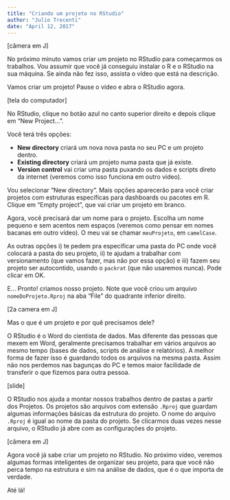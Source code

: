 ```yaml
---
title: "Criando um projeto no RStudio"
author: "Julio Trecenti"
date: "April 12, 2017"
---
```


[câmera em J]

No próximo minuto vamos criar um projeto no RStudio para começarmos os trabalhos. Vou assumir que você já conseguiu instalar o R e o RStudio na sua máquina. Se ainda não fez isso, assista o vídeo que está na descrição.

Vamos criar um projeto! Pause o vídeo e abra o RStudio agora.

[tela do computador]

No RStudio, clique no botão azul no canto superior direito e depois clique em "New Project...". 

Você terá três opções: 

- **New directory** criará um nova nova pasta no seu PC e um projeto dentro.
- **Existing directory** criará um projeto numa pasta que já existe.
- **Version control** vai criar uma pasta puxando os dados e scripts direto da internet (veremos como isso funciona em outro vídeo).

Vou selecionar "New directory". Mais opções aparecerão para você criar projetos com estruturas específicas para dashboards ou pacotes em R. Clique em "Empty project", que vai criar um projeto em branco.

Agora, você precisará dar um nome para o projeto. Escolha um nome pequeno e sem acentos nem espaços (veremos como pensar em nomes bacanas em outro vídeo). O meu vai se chamar `meuProjeto`, em `camelCase`.

As outras opções i) te pedem pra especificar uma pasta do PC onde você colocará a pasta do seu projeto, ii) te ajudam a trabalhar com versionamento (que vamos fazer, mas não por essa opção) e iii) fazem seu projeto ser autocontido, usando o `packrat` (que não usaremos nunca). Pode clicar em OK.

E... Pronto! criamos nosso projeto. Note que você criou um arquivo `nomeDoProjeto.Rproj` na aba "File" do quadrante inferior direito.

[2a camera em J]

Mas o que é um projeto e por quê precisamos dele?

O RStudio é o Word do cientista de dados. Mas diferente das pessoas que mexem em Word, geralmente precisamos trabalhar em vários arquivos ao mesmo tempo (bases de dados, scripts de análise e relatórios). A melhor forma de fazer isso é guardando todos os arquivos na mesma pasta. Assim não nos perdemos nas bagunças do PC e temos maior facilidade de transferir o que fizemos para outra pessoa.

[slide]

O RStudio nos ajuda a montar nossos trabalhos dentro de pastas a partir dos Projetos. Os projetos são arquivos com extensão `.Rproj` que guardam algumas informações básicas da estrutura do projeto. O nome do arquivo `.Rproj` é igual ao nome da pasta do projeto. Se clicarmos duas vezes nesse arquivo, o RStudio já abre com as configurações do projeto. 

[câmera em J]

Agora você já sabe criar um projeto no RStudio. No próximo vídeo, veremos algumas formas inteligentes de organizar seu projeto, para que você não perca tempo na estrutura e sim na análise de dados, que é o que importa de verdade.

Até lá!
